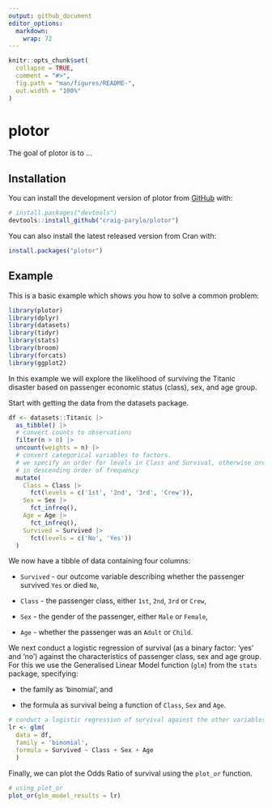 ```yaml
---
output: github_document
editor_options: 
  markdown: 
    wrap: 72
---
```


<!-- README.md is generated from README.Rmd. Please edit that file -->

```r
knitr::opts_chunk$set(
  collapse = TRUE,
  comment = "#>",
  fig.path = "man/figures/README-",
  out.width = "100%"
)
```

# plotor

<!-- badges: start -->

<!-- badges: end -->

The goal of plotor is to ...

## Installation

You can install the development version of plotor from
[GitHub](https://github.com/) with:

``` r
# install.packages("devtools")
devtools::install_github("craig-parylo/plotor")
```

You can also install the latest released version from Cran with:

``` r
install.packages("plotor")
```

## Example

This is a basic example which shows you how to solve a common problem:

```r
library(plotor)
library(dplyr)
library(datasets)
library(tidyr)
library(stats)
library(broom)
library(forcats)
library(ggplot2)
```

In this example we will explore the likelihood of surviving the Titanic
disaster based on passenger economic status (class), sex, and age group.

Start with getting the data from the datasets package.

```r
df <- datasets::Titanic |> 
  as_tibble() |> 
  # convert counts to observations
  filter(n > 0) |>
  uncount(weights = n) |>
  # convert categorical variables to factors.
  # we specify an order for levels in Class and Survival, otherwise ordering
  # in descending order of frequency
  mutate(
    Class = Class |>
      fct(levels = c('1st', '2nd', '3rd', 'Crew')),
    Sex = Sex |>
      fct_infreq(),
    Age = Age |>
      fct_infreq(),
    Survived = Survived |>
      fct(levels = c('No', 'Yes'))
  )
```

We now have a tibble of data containing four columns:

-   `Survived` - our outcome variable describing whether the passenger
    survived `Yes` or died `No`,

-   `Class` - the passenger class, either `1st`, `2nd`, `3rd` or `Crew`,

-   `Sex` - the gender of the passenger, either `Male` or `Female`,

-   `Age` - whether the passenger was an `Adult` or `Child`.

We next conduct a logistic regression of survival (as a binary factor:
'yes' and 'no') against the characteristics of passenger class, sex and
age group. For this we use the Generalised Linear Model function (`glm`)
from the `stats` package, specifying:

-   the family as 'binomial', and

-   the formula as survival being a function of `Class`, `Sex` and
    `Age`.

```r
# conduct a logistic regression of survival against the other variables
lr <- glm(
  data = df, 
  family = 'binomial', 
  formula = Survived ~ Class + Sex + Age
  )
```

Finally, we can plot the Odds Ratio of survival using the `plot_or`
function.

```r
# using plot_or 
plot_or(glm_model_results = lr)
```
